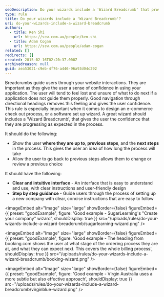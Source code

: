 ```yaml
---
seoDescription: Do your wizards include a 'Wizard Breadcrumb' that provides step-by-step guidance, allowing users to track their progress and make informed decisions?
type: rule
title: Do your wizards include a 'Wizard Breadcrumb'?
uri: do-your-wizards-include-a-wizard-breadcrumb
authors:
  - title: Ken Shi
    url: https://ssw.com.au/people/ken-shi
  - title: Adam Cogan
    url: https://ssw.com.au/people/adam-cogan
related: []
redirects: []
created: 2015-02-16T02:20:37.000Z
archivedreason: null
guid: aea53021-c9eb-4f76-a446-96a93d04c292
---
```


Breadcrumbs guide users through your website interactions. They are important as they give the user a sense of confidence in using your application. The user will tend to feel lost and unsure of what to do next if a application does not guide them properly. Good navigation through directional headings removes this feeling and gives the user confidence. This rule is especially important when it comes to design an e-commerce check out process, or a software set up wizard.
A great wizard should includes a 'Wizard Breadcrumb', that gives the user the confidence that they are progressing as expected in the process.

It should do the following:

- Show the user **where they are up to**, **previous steps**, and the **next steps** in the process. This gives the user an idea of how long the process will take
- Allow the user to go back to previous steps allows them to change or review a previous choice

It should have the following:

- **Clear and intuitive interface** - An interface that is easy to understand and use, with clear instructions and user-friendly design
- **Step by step guidance** - Guide users through the process of setting up a new company with clear, concise instructions that are easy to follow

<imageEmbed
  alt="Image"
  size="large"
  showBorder={false}
  figureEmbed={{
    preset: "goodExample",
    figure: 'Good example - SugarLearning\'s "Create your company" wizard',
    shouldDisplay: true
  }}
  src="/uploads/rules/do-your-wizards-include-a-wizard-breadcrumb/sugarlearning-wizard.png"
/>

<imageEmbed
  alt="Image"
  size="large"
  showBorder={false}
  figureEmbed={{
    preset: "goodExample",
    figure: 'Good example - The heading from booking.com shows the user at what stage of the ordering process they are at, and what they can expect next. This covers the whole billing process',
    shouldDisplay: true
  }}
  src="/uploads/rules/do-your-wizards-include-a-wizard-breadcrumb/booking-wizard.png"
/>

<imageEmbed
  alt="Image"
  size="large"
  showBorder={false}
  figureEmbed={{
    preset: "goodExample",
    figure: 'Good example - Virgin Australia uses a more subtle but also effective approach',
    shouldDisplay: true
  }}
  src="/uploads/rules/do-your-wizards-include-a-wizard-breadcrumb/virginblue-wizard.png"
/>